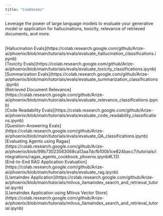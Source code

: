```yaml
---
title: "Cookbooks"
---
```


Leverage the power of large language models to evaluate your generative model or application for hallucinations, toxicity, relevance of retrieved documents, and more.

<CardGroup cols={3}>
<Card img="https://storage.googleapis.com/arize-phoenix-assets/assets/images/phoenix-docs-images/7ee4852b-image.avif" title="LLM Evaluations">
<br />
[Hallucination Evals](https://colab.research.google.com/github/Arize-ai/phoenix/blob/main/tutorials/evals/evaluate_hallucination_classifications.ipynb)
<br />
[Toxicity Evals](https://colab.research.google.com/github/Arize-ai/phoenix/blob/main/tutorials/evals/evaluate_toxicity_classifications.ipynb)
<br />
[Summarization Evals](https://colab.research.google.com/github/Arize-ai/phoenix/blob/main/tutorials/evals/evaluate_summarization_classifications.ipynb)
</Card>
<Card img="https://storage.googleapis.com/arize-phoenix-assets/assets/images/phoenix-docs-images/88df8d30-image.avif" title="Evaluations Use Cases">
<br />
[Retrieved Document Relevance](https://colab.research.google.com/github/Arize-ai/phoenix/blob/main/tutorials/evals/evaluate_relevance_classifications.ipynb)
<br />
[Code Readability Evals](https://colab.research.google.com/github/Arize-ai/phoenix/blob/main/tutorials/evals/evaluate_code_readability_classifications.ipynb)
<br />
[Question-Answering Evals](https://colab.research.google.com/github/Arize-ai/phoenix/blob/main/tutorials/evals/evaluate_QA_classifications.ipynb)
<br />
[Evaluating Agents using Ragas](https://colab.research.google.com/github/Arize-ai/phoenix/blob/99b73023563068ca13aa7dcfb100b1ce824bacc7/tutorials/integrations/ragas_agents_cookbook_phoenix.ipynb#L13)
</Card>
<Card img="https://storage.googleapis.com/arize-phoenix-assets/assets/images/phoenix-docs-images/33ec0e2a-image.avif" title="Evaluating and Improving RAG Applications">
<br />
[End-to-End RAG Application Evaluation](https://colab.research.google.com/github/Arize-ai/phoenix/blob/main/tutorials/evals/evaluate_rag.ipynb)
<br />
[LlamaIndex Application](https://colab.research.google.com/github/Arize-ai/phoenix/blob/main/tutorials/milvus_llamaindex_search_and_retrieval_tutorial.ipynb)
<br />
[LlamaIndex Application using Milvus Vector Store](https://colab.research.google.com/github/Arize-ai/phoenix/blob/main/tutorials/milvus_llamaindex_search_and_retrieval_tutorial.ipynb)
</Card>
</CardGroup>
